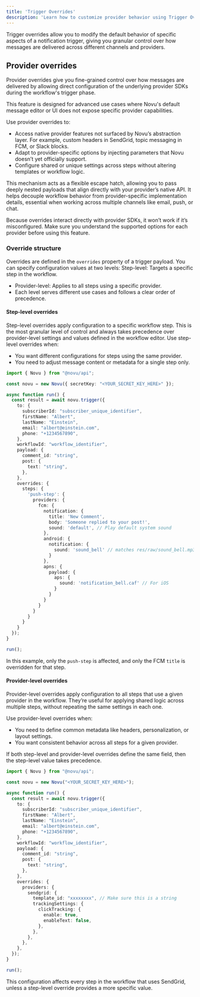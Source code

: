 ```yaml
---
title: 'Trigger Overrides'
description: 'Learn how to customize provider behavior using Trigger Overrides in Novu'
---
```


Trigger overrides allow you to modify the default behavior of specific aspects of a notification trigger, giving you granular control over how messages are delivered across different channels and providers.

## Provider overrides

Provider overrides give you fine-grained control over how messages are delivered by allowing direct configuration of the underlying provider SDKs during the workflow's trigger phase.

This feature is designed for advanced use cases where Novu's default message editor or UI does not expose specific provider capabilities.

Use provider overrides to:
- Access native provider features not surfaced by Novu’s abstraction layer. For example, custom headers in SendGrid, topic messaging in FCM, or Slack blocks.
- Adapt to provider-specific options by injecting parameters that Novu doesn’t yet officially support.
- Configure shared or unique settings across steps without altering templates or workflow logic.

This mechanism acts as a flexible escape hatch, allowing you to pass deeply nested payloads that align directly with your provider’s native API. It helps decouple workflow behavior from provider-specific implementation details, essential when working across multiple channels like email, push, or chat.

<Callout type="info">Because overrides interact directly with provider SDKs, it won’t work if it’s misconfigured. Make sure you understand the supported options for each provider before using this feature. </Callout>

### Override structure

Overrides are defined in the `overrides` property of a trigger payload. You can specify configuration values at two levels:
Step-level: Targets a specific step in the workflow.
- Provider-level: Applies to all steps using a specific provider.
- Each level serves different use cases and follows a clear order of precedence.

#### Step-level overrides

Step-level overrides apply configuration to a specific workflow step. This is the most granular level of control and always takes precedence over provider-level settings and values defined in the workflow editor.
Use step-level overrides when:

- You want different configurations for steps using the same provider.
- You need to adjust message content or metadata for a single step only.

```typescript
import { Novu } from "@novu/api";

const novu = new Novu({ secretKey: "<YOUR_SECRET_KEY_HERE>" });

async function run() {
  const result = await novu.trigger({
    to: {
      subscriberId: "subscriber_unique_identifier",
      firstName: "Albert",
      lastName: "Einstein",
      email: "albert@einstein.com",
      phone: "+1234567890",
    },
    workflowId: "workflow_identifier",
    payload: {
      comment_id: "string",
      post: {
        text: "string",
      },
    },
    overrides: {
      steps: {
        'push-step': {
          providers: {
            fcm: {
              notification: {
                title: 'New Comment',
                body: 'Someone replied to your post!',
                sound: 'default', // Play default system sound
              },
              android: {
                notification: {
                  sound: 'sound_bell' // matches res/raw/sound_bell.mp3
                }
              },
              apns: {
                payload: {
                  aps: {
                    sound: 'notification_bell.caf' // For iOS
                  }
                }
              }
            }
          }
        }
      }
    }
  });
}

run();

```
In this example, only the `push-step` is affected, and only the FCM `title` is overridden for that step.

#### Provider-level overrides

Provider-level overrides apply configuration to all steps that use a given provider in the workflow. They’re useful for applying shared logic across multiple steps, without repeating the same settings in each one.

Use provider-level overrides when:
- You need to define common metadata like headers, personalization, or layout settings.
- You want consistent behavior across all steps for a given provider.

If both step-level and provider-level overrides define the same field, then the step-level value takes precedence.

```typescript
import { Novu } from "@novu/api";

const novu = new Novu("<YOUR_SECRET_KEY_HERE>");

async function run() {
  const result = await novu.trigger({
    to: {
      subscriberId: "subscriber_unique_identifier",
      firstName: "Albert",
      lastName: "Einstein",
      email: "albert@einstein.com",
      phone: "+1234567890",
    },
    workflowId: "workflow_identifier",
    payload: {
      comment_id: "string",
      post: {
        text: "string",
      },
    },
    overrides: {
      providers: {
        sendgrid: {
          template_id: "xxxxxxxx", // Make sure this is a string
          trackingSettings: {
            clickTracking: {
              enable: true,
              enableText: false,
            },
          },
        },
      },
    },
  });
}

run();

```

This configuration affects every step in the workflow that uses SendGrid, unless a step-level override provides a more specific value.